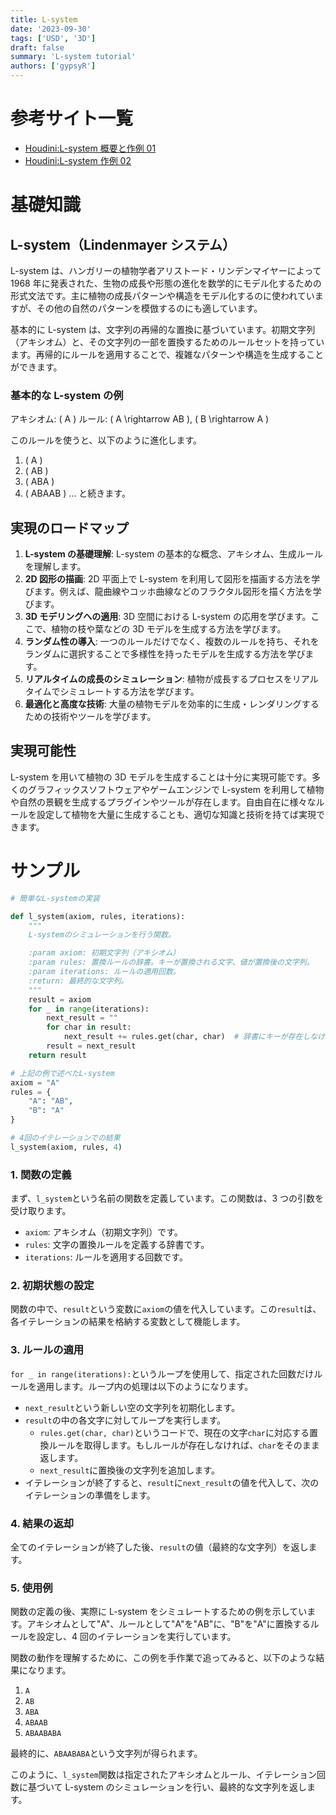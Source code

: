 ```yaml
---
title: L-system
date: '2023-09-30'
tags: ['USD', '3D']
draft: false
summary: 'L-system tutorial'
authors: ['gypsyR']
---
```


# 参考サイト一覧

- [Houdini:L-system 概要と作例 01](http://nomoreretake.net/2016/12/15/houdini_l-system_intro/)
- [Houdini:L-system 作例 02](http://nomoreretake.net/2016/12/16/houdinil_system_sample02/)

# 基礎知識

## L-system（Lindenmayer システム）

L-system は、ハンガリーの植物学者アリストード・リンデンマイヤーによって 1968 年に発表された、生物の成長や形態の進化を数学的にモデル化するための形式文法です。主に植物の成長パターンや構造をモデル化するのに使われていますが、その他の自然のパターンを模倣するのにも適しています。

基本的に L-system は、文字列の再帰的な置換に基づいています。初期文字列（アキシオム）と、その文字列の一部を置換するためのルールセットを持っています。再帰的にルールを適用することで、複雑なパターンや構造を生成することができます。

### 基本的な L-system の例

アキシオム: \( A \)
ルール: \( A \rightarrow AB \), \( B \rightarrow A \)

このルールを使うと、以下のように進化します。

1. \( A \)
2. \( AB \)
3. \( ABA \)
4. \( ABAAB \)
   ... と続きます。

## 実現のロードマップ

1. **L-system の基礎理解**: L-system の基本的な概念、アキシオム、生成ルールを理解します。
2. **2D 図形の描画**: 2D 平面上で L-system を利用して図形を描画する方法を学びます。例えば、龍曲線やコッホ曲線などのフラクタル図形を描く方法を学びます。
3. **3D モデリングへの適用**: 3D 空間における L-system の応用を学びます。ここで、植物の枝や葉などの 3D モデルを生成する方法を学びます。
4. **ランダム性の導入**: 一つのルールだけでなく、複数のルールを持ち、それをランダムに選択することで多様性を持ったモデルを生成する方法を学びます。
5. **リアルタイムの成長のシミュレーション**: 植物が成長するプロセスをリアルタイムでシミュレートする方法を学びます。
6. **最適化と高度な技術**: 大量の植物モデルを効率的に生成・レンダリングするための技術やツールを学びます。

## 実現可能性

L-system を用いて植物の 3D モデルを生成することは十分に実現可能です。多くのグラフィックスソフトウェアやゲームエンジンで L-system を利用して植物や自然の景観を生成するプラグインやツールが存在します。自由自在に様々なルールを設定して植物を大量に生成することも、適切な知識と技術を持てば実現できます。

# サンプル

```python
# 簡単なL-systemの実装

def l_system(axiom, rules, iterations):
    """
    L-systemのシミュレーションを行う関数。

    :param axiom: 初期文字列（アキシオム）
    :param rules: 置換ルールの辞書。キーが置換される文字、値が置換後の文字列。
    :param iterations: ルールの適用回数。
    :return: 最終的な文字列。
    """
    result = axiom
    for _ in range(iterations):
        next_result = ""
        for char in result:
            next_result += rules.get(char, char)  # 辞書にキーが存在しなければ、元の文字をそのまま使う
        result = next_result
    return result

# 上記の例で述べたL-system
axiom = "A"
rules = {
    "A": "AB",
    "B": "A"
}

# 4回のイテレーションでの結果
l_system(axiom, rules, 4)


```

### 1. 関数の定義

まず、`l_system`という名前の関数を定義しています。この関数は、3 つの引数を受け取ります。

- `axiom`: アキシオム（初期文字列）です。
- `rules`: 文字の置換ルールを定義する辞書です。
- `iterations`: ルールを適用する回数です。

### 2. 初期状態の設定

関数の中で、`result`という変数に`axiom`の値を代入しています。この`result`は、各イテレーションの結果を格納する変数として機能します。

### 3. ルールの適用

`for _ in range(iterations):`というループを使用して、指定された回数だけルールを適用します。ループ内の処理は以下のようになります。

- `next_result`という新しい空の文字列を初期化します。
- `result`の中の各文字に対してループを実行します。
  - `rules.get(char, char)`というコードで、現在の文字`char`に対応する置換ルールを取得します。もしルールが存在しなければ、`char`をそのまま返します。
  - `next_result`に置換後の文字列を追加します。
- イテレーションが終了すると、`result`に`next_result`の値を代入して、次のイテレーションの準備をします。

### 4. 結果の返却

全てのイテレーションが終了した後、`result`の値（最終的な文字列）を返します。

### 5. 使用例

関数の定義の後、実際に L-system をシミュレートするための例を示しています。アキシオムとして"A"、ルールとして"A"を"AB"に、"B"を"A"に置換するルールを設定し、4 回のイテレーションを実行しています。

関数の動作を理解するために、この例を手作業で追ってみると、以下のような結果になります。

1. `A`
2. `AB`
3. `ABA`
4. `ABAAB`
5. `ABAABABA`

最終的に、`ABAABABA`という文字列が得られます。

このように、`l_system`関数は指定されたアキシオムとルール、イテレーション回数に基づいて L-system のシミュレーションを行い、最終的な文字列を返します。
